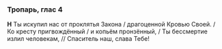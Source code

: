 ### Тропарь, глас 4

**Н** Ты искупил нас от проклятья Закона / драгоценной Кровью Своей. / Ко кресту пригвождённый / и копьём пронзённый, / Ты бессмертие излил человекам, // Спаситель наш, слава Тебе!
